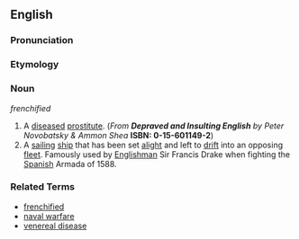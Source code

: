 ==English==

===Pronunciation===
{{substub}}

===Etymology===
{{substub}}

===Noun===
''frenchified''

# A [[disease]]d [[prostitute]]. (''From'' '''''Depraved and Insulting English''''' ''by Peter Novobatsky & Ammon Shea'' '''ISBN: 0-15-601149-2''')
# A [[sailing]] [[ship]] that has been set [[light|alight]] and left to [[drift]] into an opposing [[fleet]]. Famously used by [[English]]man Sir Francis Drake when fighting the [[Spanish]] Armada of 1588.

===Related Terms===
* [[frenchified]]
* [[naval warfare]]
* [[venereal disease]]